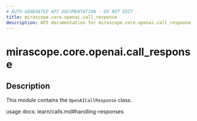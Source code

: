 ```yaml
---
# AUTO-GENERATED API DOCUMENTATION - DO NOT EDIT
title: mirascope.core.openai.call_response
description: API documentation for mirascope.core.openai.call_response
---
```


# mirascope.core.openai.call_response

<ApiType type="Module" />

## Description

This module contains the `OpenAICallResponse` class.

usage docs: learn/calls.md#handling-responses



